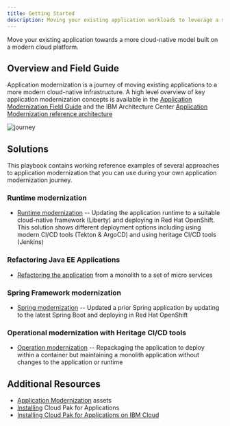 ```yaml
---
title: Getting Started
description: Moving your existing application workloads to leverage a modern cloud platform
---
```


<PageDescription>

Move your existing application towards a more cloud-native model built on a modern cloud platform.

</PageDescription>

## Overview and Field Guide

Application modernization is a journey of moving existing applications to a more modern cloud-native infrastructure.
A high level overview of key application modernization concepts is available in the [Application Modernization Field Guide](https://www.ibm.com/cloud/garage/content/field-guide/app-modernization-field-guide/) and the IBM Architecture Center [Application Modernization reference architecture](https://www.ibm.com/cloud/garage/architectures/application-modernization/)

![journey](../images/appmod-journey.png)

## Solutions

This playbook contains working reference examples of several approaches to application modernization that you can use during your own application modernization journey.

### Runtime modernization
* [Runtime modernization](https://ibm-cloud-architecture.github.io/modernization-playbook/applications/liberty) -- Updating the application runtime to a suitable cloud-native framework (Liberty) and deploying in Red Hat OpenShift. This solution shows different deployment options including using modern CI/CD tools (Tekton & ArgoCD) and using heritage CI/CD tools (Jenkins)

### Refactoring Java EE Applications
* [Refactoring the application](https://ibm-cloud-architecture.github.io/modernization-playbook/applications/refactor) from a monolith to a set of micro services

### Spring Framework modernization
* [Spring modernization](./spring/README.md) -- Updated a prior Spring application by updating to the latest Spring Boot and deploying in Red Hat OpenShift

### Operational modernization with Heritage CI/CD tools
* [Operation modernization](./was90/README.md) -- Repackaging the application to deploy within a container but maintaining a monolith application without changes to the application or runtime


## Additional Resources

* [Application Modernization](https://ibm-cloud-architecture.github.io/deliverables/application-modernization.html) assets
* [Installing](https://cloudpak8s.io/apps/cp4a_overview/) Cloud Pak for Applications
* [Installing Cloud Pak for Applications on IBM Cloud](https://github.com/vandepol/CP4AonOCPonIBMCloud/blob/master/README.md)
